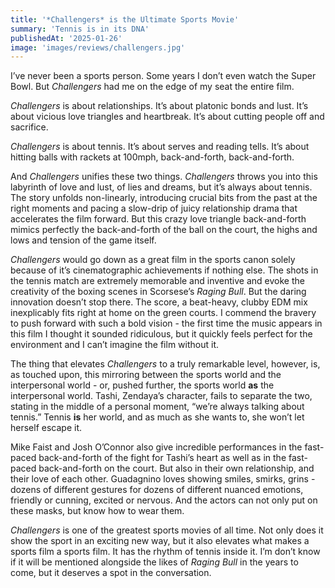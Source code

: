 ```yaml
---
title: '*Challengers* is the Ultimate Sports Movie'
summary: 'Tennis is in its DNA'
publishedAt: '2025-01-26'
image: 'images/reviews/challengers.jpg'
---
```

I’ve never been a sports person.  Some years I don’t even watch the Super Bowl.  But *Challengers* had me on the edge of my seat the entire film.

*Challengers* is about relationships.  It’s about platonic bonds and lust.  It’s about vicious love triangles and heartbreak.  It’s about cutting people off and sacrifice.

*Challengers* is about tennis.  It’s about serves and reading tells.  It’s about hitting balls with rackets at 100mph, back-and-forth, back-and-forth.

And *Challengers* unifies these two things.  *Challengers* throws you into this labyrinth of love and lust, of lies and dreams, but it’s always about tennis.  The story unfolds non-linearly, introducing crucial bits from the past at the right moments and pacing a slow-drip of juicy relationship drama that accelerates the film forward.  But this crazy love triangle back-and-forth mimics perfectly the back-and-forth of the ball on the court, the highs and lows and tension of the game itself.

*Challengers* would go down as a great film in the sports canon solely because of it’s cinematographic achievements if nothing else.  The shots in the tennis match are extremely memorable and inventive and evoke the creativity of the boxing scenes in Scorsese’s *Raging Bull*.  But the daring innovation doesn’t stop there.  The score, a beat-heavy, clubby EDM mix inexplicably fits right at home on the green courts.  I commend the bravery to push forward with such a bold vision - the first time the music appears in this film I thought it sounded ridiculous, but it quickly feels perfect for the environment and I can’t imagine the film without it.

The thing that elevates *Challengers* to a truly remarkable level, however, is, as touched upon, this mirroring between the sports world and the interpersonal world - or, pushed further, the sports world **as** the interpersonal world.  Tashi, Zendaya’s character, fails to separate the two, stating in the middle of a personal moment, “we’re always talking about tennis.”  Tennis **is** her world, and as much as she wants to, she won’t let herself escape it.

Mike Faist and Josh O’Connor also give incredible performances in the fast-paced back-and-forth of the fight for Tashi’s heart as well as in the fast-paced back-and-forth on the court.  But also in their own relationship, and their love of each other.  Guadagnino loves showing smiles, smirks, grins - dozens of different gestures for dozens of different nuanced emotions, friendly or cunning, excited or nervous.  And the actors can not only put on these masks, but know how to wear them.

*Challengers* is one of the greatest sports movies of all time.  Not only does it show the sport in an exciting new way, but it also elevates what makes a sports film a sports film.  It has the rhythm of tennis inside it.  I’m don’t know if it will be mentioned alongside the likes of *Raging Bull* in the years to come, but it deserves a spot in the conversation.